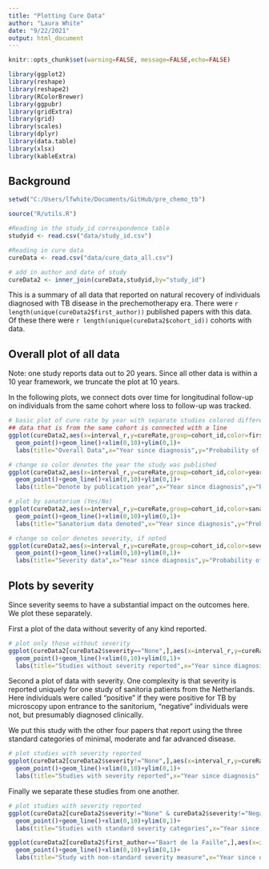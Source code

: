 ```yaml
---
title: "Plotting Cure Data"
author: "Laura White"
date: "9/22/2021"
output: html_document
---
```


```r
knitr::opts_chunk$set(warning=FALSE, message=FALSE,echo=FALSE)
```

```r
library(ggplot2)
library(reshape)
library(reshape2)
library(RColorBrewer)
library(ggpubr)
library(gridExtra)
library(grid)
library(scales)
library(dplyr)
library(data.table)
library(xlsx)
library(kableExtra)
```

## Background

```r
setwd("C:/Users/lfwhite/Documents/GitHub/pre_chemo_tb")

source("R/utils.R")

#Reading in the study_id correspondence table
studyid <- read.csv("data/study_id.csv")

#Reading in cure data
cureData <- read.csv("data/cure_data_all.csv")

# add in author and date of study
cureData2 <- inner_join(cureData,studyid,by="study_id")
```

This is a summary of all data that reported on natural recovery of individuals diagnosed with TB disease in the prechemotherapy era. There were `r length(unique(cureData2$first_author))` published papers with this data. Of these there were `r length(unique(cureData2$cohort_id))` cohorts with data. 

## Overall plot of all data

Note: one study reports data out to 20 years. Since all other data is within a 10 year framework, we truncate the plot at 10 years.

In the following plots, we connect dots over time for longitudinal follow-up on individuals from the same cohort where loss to follow-up was tracked.

```r
# basic plot of cure rate by year with separate studies colored differently; 
## data that is from the same cohort is connected with a line
ggplot(cureData2,aes(x=interval_r,y=cureRate,group=cohort_id,color=first_author))+
  geom_point()+geom_line()+xlim(0,10)+ylim(0,1)+
  labs(title="Overall Data",x="Year since diagnosis",y="Probability of Natural Recovery",color="Author")

# change so color denotes the year the study was published
ggplot(cureData2,aes(x=interval_r,y=cureRate,group=cohort_id,color=year))+
  geom_point()+geom_line()+xlim(0,10)+ylim(0,1)+
  labs(title="Denote by publication year",x="Year since diagnosis",y="Probability of Natural Recovery",color="Pub. Year")

# plot by sanatorium (Yes/No)
ggplot(cureData2,aes(x=interval_r,y=cureRate,group=cohort_id,color=sanatorium))+
  geom_point()+geom_line()+xlim(0,10)+ylim(0,1)+
  labs(title="Sanatorium data denoted",x="Year since diagnosis",y="Probability of Natural Recovery")

# change so color denotes severity, if noted
ggplot(cureData2,aes(x=interval_r,y=cureRate,group=cohort_id,color=severity))+
  geom_point()+geom_line()+xlim(0,10)+ylim(0,1)+
  labs(title="Severity data",x="Year since diagnosis",y="Probability of Natural Recovery",color="Severity")


```

## Plots by severity
Since severity seems to have a substantial impact on the outcomes here. We plot these separately.

First a plot of the data without severity of any kind reported.

```r
# plot only those without severity
ggplot(cureData2[cureData2$severity=="None",],aes(x=interval_r,y=cureRate,group=cohort_id,color=first_author))+
  geom_point()+geom_line()+xlim(0,10)+ylim(0,1)+
  labs(title="Studies without severity reported",x="Year since diagnosis",y="Probability of Natural Recovery",color="Author")
```

Second a plot of data with severity. One complexity is that severity is reported uniquely for one study of sanitoria patients from the Netherlands. Here individuals were called "positive" if they were positive for TB by microscopy upon entrance to the sanitorium, "negative" individuals were not, but presumably diagnosed clinically.

We put this study with the other four papers that report using the three standard categories of minimal, moderate and far advanced disease. 

```r
# plot studies with severity reported
ggplot(cureData2[cureData2$severity!="None",],aes(x=interval_r,y=cureRate,group=cohort_id,color=severity))+
  geom_point()+geom_line()+xlim(0,10)+ylim(0,1)+
  labs(title="Studies with severity reported",x="Year since diagnosis",y="Probability of Natural Recovery",color="Severity")
```

Finally we separate these studies from one another.
```r
# plot studies with severity reported
ggplot(cureData2[cureData2$severity!="None" & cureData2$severity!="Negative" & cureData2$severity!="Positive",],aes(x=interval_r,y=cureRate,group=cohort_id,color=severity))+
  geom_point()+geom_line()+xlim(0,10)+ylim(0,1)+
  labs(title="Studies with standard severity categories",x="Year since diagnosis",y="Probability of Natural Recovery",color="Severity")

ggplot(cureData2[cureData2$first_author=="Baart de la Faille",],aes(x=interval_r,y=cureRate,group=cohort_id,color=severity))+
  geom_point()+geom_line()+xlim(0,10)+ylim(0,1)+
  labs(title="Study with non-standard severity measure",x="Year since diagnosis",y="Probability of Natural Recovery",color="Severity")
```
